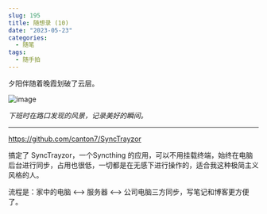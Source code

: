 ```yaml
---
slug: 195
title: 随想录 (10)
date: "2023-05-23"
categories: 
  - 随笔
tags:
  - 随手拍
---
```


夕阳伴随着晚霞划破了云层。

![image](https://imgurl.zburu.com/images/2023/05/23/646ca5ba36e66.webp)

*下班时在路口发现的风景，记录美好的瞬间。*

---

https://github.com/canton7/SyncTrayzor

搞定了 SyncTrayzor，一个Syncthing 的应用，可以不用挂载终端，始终在电脑后台进行同步，占用也很低，一切都是在无感下进行操作的，适合我这种极简主义风格的人。

流程是：家中的电脑 <--> 服务器 <--> 公司电脑三方同步，写笔记和博客更方便了。
